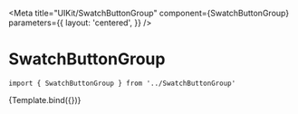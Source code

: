 
<Meta
  title="UIKit/SwatchButtonGroup"
  component={SwatchButtonGroup}
  parameters={{
    layout: 'centered',
  }}
/>


# SwatchButtonGroup



```
import { SwatchButtonGroup } from '../SwatchButtonGroup'
```

<Canvas>
  <Story
    name="SwatchButtonGroup"
    args={{
      isSelected: action('isSelected'),
      swatches: [
        {
          title: 'Black',
          id: 'test1',
          type: 'COLOR_HEX',
          value: '#000000',
        },
        {
          title: 'Orange',
          id: 'test2',
          type: 'COLOR_HEX',
          value: '#eb6703',
        },
        {
          title: 'Red',
          id: 'test3',
          type: 'COLOR_HEX',
          value: 'red',
        },
      ],
      showMore: action('showMore'),
      onClick: action('onClick'),
      skue: 'test',
    }}
  >
    {Template.bind({})}
  </Story>
</Canvas>
